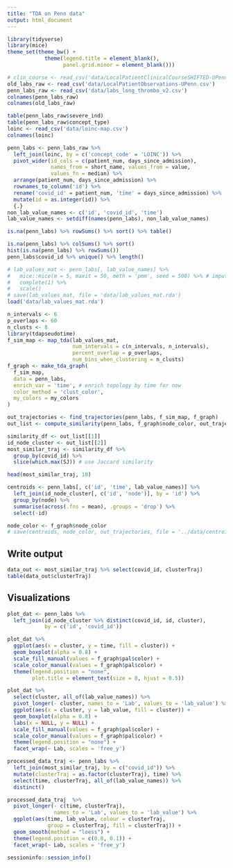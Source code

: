 ```yaml
---
title: "TDA on Penn data"
output: html_document
---
```


```r
library(tidyverse)
library(mice)
theme_set(theme_bw() + 
            theme(legend.title = element_blank(),
                  panel.grid.minor = element_blank()))
```

```r
# clin_course <- read_csv('data/LocalPatientClinicalCourseSHIFTED-UPenn.csv')
old_labs_raw <- read_csv('data/LocalPatientObservations-UPenn.csv')
penn_labs_raw <- read_csv('data/labs_long_thrombo_v2.csv')
colnames(penn_labs_raw)
colnames(old_labs_raw)

table(penn_labs_raw$severe_ind)
table(penn_labs_raw$concept_type)
loinc <- read_csv('data/loinc-map.csv')
colnames(loinc)
```


```r
penn_labs <- penn_labs_raw %>% 
  left_join(loinc, by = c('concept_code' = 'LOINC')) %>% 
  pivot_wider(id_cols = c(patient_num, days_since_admission), 
              names_from = short_name, values_from = value,
              values_fn = median) %>%
  arrange(patient_num, days_since_admission) %>% 
  rownames_to_column('id') %>%
  rename('covid_id' = patient_num, 'time' = days_since_admission) %>% 
  mutate(id = as.integer(id)) %>% 
  {.}
non_lab_value_names <- c('id', 'covid_id', 'time')
lab_value_names <- setdiff(names(penn_labs), non_lab_value_names)
```

```r
is.na(penn_labs) %>% rowSums() %>% sort() %>% table()
```

```r
is.na(penn_labs) %>% colSums() %>% sort()
hist(is.na(penn_labs) %>% rowSums())
penn_labs$covid_id %>% unique() %>% length()
```

```r
# lab_values_mat <- penn_labs[, lab_value_names] %>%
#   mice::mice(m = 5, maxit = 50, meth = 'pmm', seed = 500) %>% # imputation
#   complete(1) %>%
#   scale()
# save(lab_values_mat, file = 'data/lab_values_mat.rda')
load('data/lab_values_mat.rda')
```


```r
n_intervals <- 6
p_overlaps <- 60
n_clusts <- 8
library(tdapseudotime)
f_sim_map <- map_tda(lab_values_mat,
                     num_intervals = c(n_intervals, n_intervals),
                     percent_overlap = p_overlaps,
                     num_bins_when_clustering = n_clusts)
f_graph <- make_tda_graph(
  f_sim_map, 
  data = penn_labs, 
  enrich_var = 'time', # enrich topology by time for now
  color_method = 'clust_color',
  my_colors = my_colors
)
```

```r
out_trajectories <- find_trajectories(penn_labs, f_sim_map, f_graph)
out_list <- compute_similarity(penn_labs, f_graph$node_color, out_trajectories, f_sim_map)
```

```r
similarity_df <- out_list[[1]]
id_node_cluster <- out_list[[2]]
most_similar_traj <- similarity_df %>%
  group_by(covid_id) %>%
  slice(which.max(SJ)) # use Jaccard similarity

head(most_similar_traj, 10)

centroids <- penn_labs[, c('id', 'time', lab_value_names)] %>% 
  left_join(id_node_cluster[, c('id', 'node')], by = 'id') %>% 
  group_by(node) %>% 
  summarise(across(.fns = mean), .groups = 'drop') %>% 
  select(-id)

node_color <- f_graph$node_color
# save(centroids, node_color, out_trajectories, file = '../data/centroids.rda')
```

## Write output
```r
data_out <- most_similar_traj %>% select(covid_id, clusterTraj)
table(data_out$clusterTraj)
```

## Visualizations

```r
plot_dat <- penn_labs %>% 
  left_join(id_node_cluster %>% distinct(covid_id, id, cluster), 
            by = c('id', 'covid_id'))

plot_dat %>% 
  ggplot(aes(x = cluster, y = time, fill = cluster)) +
  geom_boxplot(alpha = 0.8) + 
  scale_fill_manual(values = f_graph$pal$color) + 
  scale_color_manual(values = f_graph$pal$color) +
  theme(legend.position = "none",
        plot.title = element_text(size = 8, hjust = 0.5))

```

```r
plot_dat %>% 
  select(cluster, all_of(lab_value_names)) %>% 
  pivot_longer(- cluster, names_to = 'Lab', values_to = 'lab_value') %>% 
  ggplot(aes(x = cluster, y = lab_value, fill = cluster)) +
  geom_boxplot(alpha = 0.8) + 
  labs(x = NULL, y = NULL) +
  scale_fill_manual(values = f_graph$pal$color) + 
  scale_color_manual(values = f_graph$pal$color) +
  theme(legend.position = "none") +
  facet_wrap(~ Lab, scales = 'free_y')

processed_data_traj <- penn_labs %>% 
  left_join(most_similar_traj, by = c("covid_id")) %>% 
  mutate(clusterTraj = as.factor(clusterTraj), time) %>%
  select(time, clusterTraj, all_of(lab_value_names)) %>% 
  distinct()

processed_data_traj  %>% 
  pivot_longer(- c(time, clusterTraj), 
               names_to = 'Lab', values_to = 'lab_value') %>% 
  ggplot(aes(time, lab_value, colour = clusterTraj, 
             group = clusterTraj, fill = clusterTraj)) +
  geom_smooth(method = "loess") +
  theme(legend.position = c(0.8, 0.1)) +
  facet_wrap(~ Lab, scales = 'free_y')
```

```r
sessioninfo::session_info()
```

